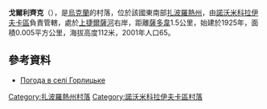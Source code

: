 {{coord|48|2|36|N|36|0|56|E|scale:100000|display=title}}

'''戈爾利齊克'''（{{lang-uk|Горлицьке}}），是[[烏克蘭|烏克蘭]]的村落，位於該國東南部[[扎波羅熱州|扎波羅熱州]]，由[[諾沃米科拉伊夫卡區|諾沃米科拉伊夫卡區]]負責管轄，處於[[上捷爾薩河|上捷爾薩河]]右岸，距離[[薩多韋_(諾沃米科拉伊夫卡區)|薩多韋]]1.5公里，始建於1925年，面積0.005平方公里，海拔高度112米，2001年人口65。

==參考資料==
* [http://weather.in.ua/ua/zaporozhskaja/5581 Погода в селі Горлицьке] {{Wayback|url=http://weather.in.ua/ua/zaporozhskaja/5581 |date=20200815012603 }}

[[Category:扎波羅熱州村落|Category:扎波羅熱州村落]]
[[Category:諾沃米科拉伊夫卡區村落|Category:諾沃米科拉伊夫卡區村落]]


{{Zaporizhia-geo-stub}}
